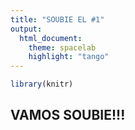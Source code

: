 ```yaml
---
title: "SOUBIE EL #1"
output:
  html_document:
    theme: spacelab
    highlight: "tango"
---
```


```r
library(knitr)
```


## VAMOS SOUBIE!!!

